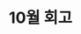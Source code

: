 ---
title: "10월 회고"
description: "10월 회고록를 작성했습니다."
publishDate: "2024.10.31"
tags:
  - retrospect
pinned: false
---